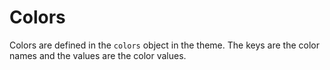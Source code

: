 
<Meta title="Tokens/Colors" />

# Colors

Colors are defined in the `colors` object in the theme. The keys are the color names and the values are the color values.

<ColorsMap />
